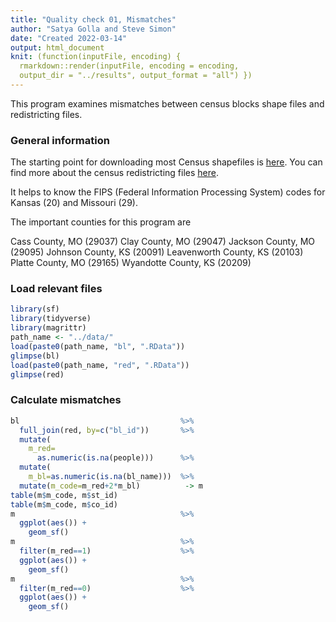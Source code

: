 ```yaml
---
title: "Quality check 01, Mismatches"
author: "Satya Golla and Steve Simon"
date: "Created 2022-03-14"
output: html_document
knit: (function(inputFile, encoding) {
  rmarkdown::render(inputFile, encoding = encoding,
  output_dir = "../results", output_format = "all") })  
---
```


This program examines mismatches between census blocks shape files and redistricting files.

### General information

The starting point for downloading most Census shapefiles is [here][c_general]. You can find more about the census redistricting files [here][c_redistricting]. 

It helps to know the FIPS (Federal Information Processing System) codes for Kansas (20) and Missouri (29).

The important counties for this program are

Cass County, MO (29037)
Clay County, MO (29047)
Jackson County, MO (29095)
Johnson County, KS (20091)
Leavenworth County, KS (20103)
Platte County, MO (29165)
Wyandotte County, KS (20209)

### Load relevant files

```r
library(sf)
library(tidyverse)
library(magrittr)
path_name <- "../data/"
load(paste0(path_name, "bl", ".RData"))
glimpse(bl)
load(paste0(path_name, "red", ".RData"))
glimpse(red)
```

### Calculate mismatches

```r
bl                                    %>%
  full_join(red, by=c("bl_id"))       %>%
  mutate(
    m_red=
      as.numeric(is.na(people)))      %>%
  mutate(
    m_bl=as.numeric(is.na(bl_name)))  %>%
  mutate(m_code=m_red+2*m_bl)          -> m
table(m$m_code, m$st_id)
table(m$m_code, m$co_id)
m                                     %>%
  ggplot(aes()) +
    geom_sf()
m                                     %>%
  filter(m_red==1)                    %>%
  ggplot(aes()) +
    geom_sf()
m                                     %>%
  filter(m_red==0)                    %>%
  ggplot(aes()) +
    geom_sf()
```

<!---Key census links go here--->

[c_general]: https://www.census.gov/geographies/mapping-files/time-series/geo/tiger-line-file.html

[c_redistricting]: https://www.census.gov/programs-surveys/decennial-census/about/rdo/summary-files.html

